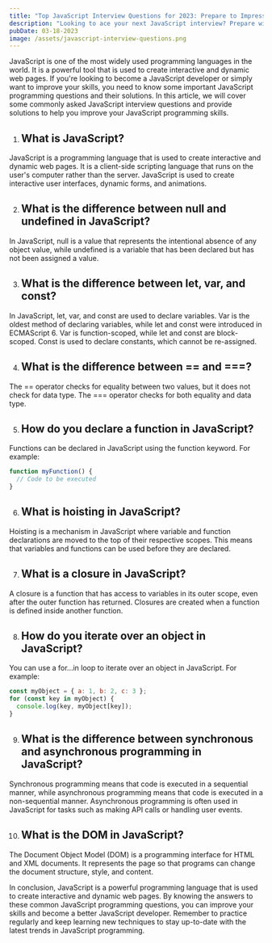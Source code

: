 ```yaml
---
title: "Top JavaScript Interview Questions for 2023: Prepare to Impress"
description: "Looking to ace your next JavaScript interview? Prepare with our list of top interview questions for 2023. Impress your interviewer and land your dream job in web development."
pubDate: 03-18-2023
image: /assets/javascript-interview-questions.png
---
```


JavaScript is one of the most widely used programming languages in the world. It is a powerful tool that is used to create interactive and dynamic web pages. If you're looking to become a JavaScript developer or simply want to improve your skills, you need to know some important JavaScript programming questions and their solutions. In this article, we will cover some commonly asked JavaScript interview questions and provide solutions to help you improve your JavaScript programming skills.

1. ## What is JavaScript?

JavaScript is a programming language that is used to create interactive and dynamic web pages. It is a client-side scripting language that runs on the user's computer rather than the server. JavaScript is used to create interactive user interfaces, dynamic forms, and animations.

2. ## What is the difference between null and undefined in JavaScript?

In JavaScript, null is a value that represents the intentional absence of any object value, while undefined is a variable that has been declared but has not been assigned a value.

3. ## What is the difference between let, var, and const?

In JavaScript, let, var, and const are used to declare variables. Var is the oldest method of declaring variables, while let and const were introduced in ECMAScript 6. Var is function-scoped, while let and const are block-scoped. Const is used to declare constants, which cannot be re-assigned.

4. ## What is the difference between == and ===?

The == operator checks for equality between two values, but it does not check for data type. The === operator checks for both equality and data type.

5. ## How do you declare a function in JavaScript?

Functions can be declared in JavaScript using the function keyword. For example:

```javascript
function myFunction() {
  // Code to be executed
}
```

6. ## What is hoisting in JavaScript?

Hoisting is a mechanism in JavaScript where variable and function declarations are moved to the top of their respective scopes. This means that variables and functions can be used before they are declared.

7. ## What is a closure in JavaScript?

A closure is a function that has access to variables in its outer scope, even after the outer function has returned. Closures are created when a function is defined inside another function.

8. ## How do you iterate over an object in JavaScript?

You can use a for...in loop to iterate over an object in JavaScript. For example:

```javascript
const myObject = { a: 1, b: 2, c: 3 };
for (const key in myObject) {
  console.log(key, myObject[key]);
}
```

9. ## What is the difference between synchronous and asynchronous programming in JavaScript?

Synchronous programming means that code is executed in a sequential manner, while asynchronous programming means that code is executed in a non-sequential manner. Asynchronous programming is often used in JavaScript for tasks such as making API calls or handling user events.

10. ## What is the DOM in JavaScript?

The Document Object Model (DOM) is a programming interface for HTML and XML documents. It represents the page so that programs can change the document structure, style, and content.

In conclusion, JavaScript is a powerful programming language that is used to create interactive and dynamic web pages. By knowing the answers to these common JavaScript programming questions, you can improve your skills and become a better JavaScript developer. Remember to practice regularly and keep learning new techniques to stay up-to-date with the latest trends in JavaScript programming.
